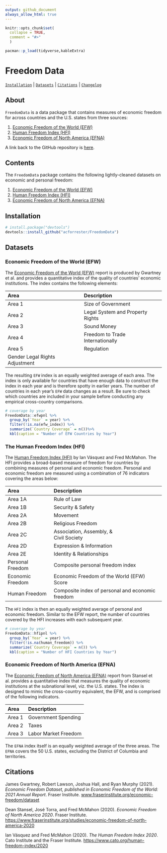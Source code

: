 ```yaml
---
output: github_document
always_allow_html: true
---
```


```r
knitr::opts_chunk$set(
  collapse = TRUE,
  comment = "#>"
  )
```

```r
pacman::p_load(tidyverse,kableExtra)
```

# Freedom Data

[`Installation`](#installation) | [`Datasets`](#datasets) | [`Citations`](#citations) | [`Changelog`](#changelog)

## About

`FreedomData` is a data package that contains measures of economic freedom for 
across countries and the U.S. states from three sources: 

1. [Economic Freedom of the World (EFW)](www.fraserinstitute.org/economic-freedom/dataset) 
2. [Human Freedom Index (HFI)](https://www.cato.org/human-freedom-index/2020)
3. [Economic Freedom of North America (EFNA)](https://www.fraserinstitute.org/studies/economic-freedom-of-north-america-2020)

A link back to the GitHub repository is [here](https://github.com/acforrester/FreedomData).

## Contents

The `FreedomData` package contains the following lightly-cleaned datasets on economic and personal freedom:

1. [Economic Freedom of the World (EFW)](https://acforrester.github.io/FreedomData/reference/efw.html) 
2. [Human Freedom Index (HFI)](https://acforrester.github.io/FreedomData/reference/hfipnl.html)
3. [Economic Freedom of North America (EFNA)](https://acforrester.github.io/FreedomData/reference/efna.html)


## Installation

```r
# install.package("devtools")
devtools::install_github("acforrester/FreedomData")
```

## Datasets

### Economic Freedom of the World (EFW)

The [Economic Freedom of the World (EFW)](https://www.fraserinstitute.org/studies/economic-freedom-of-the-world-2021-annual-report) report is produced by Gwartney et al. and provides a quantitative index of the quality of countries' economic  institutions. The index contains the following elements:

| Area      | Description                       |
| :-------- | :-------------------------------- |
| Area 1    | Size of Government                |
| Area 2    | Legal System and Property Rights  |
| Area 3    | Sound Money                       |
| Area 4    | Freedom to Trade Internationally  |
| Area 5    | Regulation                        |
| Gender Legal Rights Adjustment                |

The resulting `EFW` index is an equally weighted average of each area. The index is only available for countries that have enough data to construct the index in  each year and is therefore spotty in earlier years. The number of countries in each year's `EFW` data changes as a result. Be sure to check which countries are included in your sample before conducting any empirical cross-country comparisons.

```r
# coverage by year
FreedomData::efwpnl %>% 
  group_by(`Year` = year) %>% 
  filter(!is.na(efw_index)) %>% 
  summarize(`Country Coverage` = n())%>%
  kbl(caption = "Number of EFW Countries by Year")

```

### The Human Freedom Index (HFI)

The [Human Freedom Index (HFI)](https://www.cato.org/human-freedom-index/2020) by Ian Vásquez and Fred McMahon. The HFI provides a broad-based measure of freedom for countries by combining measures of personal and economic freedom. Personal and economic freedom are measured using a combination of 76 indicators covering the areas below:

| Area             | Description                                      |
|:-----------------|:-------------------------------------------------|
| Area 1A          | Rule of Law                                      |
| Area 1B          | Security & Safety                                |
| Area 2A          | Movement                                         |
| Area 2B          | Religious Freedom                                |
| Area 2C          | Association, Assembly, &<br /> Civil Society     |
| Area 2D          | Expression & Information                         |
| Area 2E          | Identity & Relationships                         |
| Personal Freedom | Composite personal freedom index                 |    
| Economic Freedom | Economic Freedom of the World (EFW) Score        |
| Human Freedom    | Composite index of personal and economic freedom |

The `HFI` index is then an equally weighted average of personal and economic freedom. Similar to the EFW report, the number of countries covered by the HFI increases with each subsequent year.

```r
# coverage by year
FreedomData::hfipnl %>% 
  group_by(`Year` = year) %>% 
  filter(!is.na(human_freedom)) %>% 
  summarize(`Country Coverage` = n()) %>%
  kbl(caption = "Number of HFI Countries by Year")

```

### Economic Freedom of North America (EFNA)

The [Economic Freedom of North America (EFNA)](https://www.fraserinstitute.org/studies/economic-freedom-of-north-america-2020) report from Stansel et al. provides a quantitative index that measures the quality of economic institutions at the  subnational level, viz. the U.S. states.  The index is designed to mimic the cross-country equivalent, the EFW, and is comprised of the following indicators.

| Area      | Description                       |
| :-------- | :-------------------------------- |
| Area 1    | Government Spending               |
| Area 2    | Taxes                             |
| Area 3    | Labor Market Freedom              |

The `EFNA` index itself is an equally weighted average of the three areas. The `EFNA` covers the 50 U.S. states, excluding the District of Columbia and territories.

## Citations

James Gwartney, Robert Lawson, Joshua Hall, and Ryan Murphy (2021). *Economic Freedom Dataset, published in Economic Freedom of the World: 2021 Annual Report*. Fraser Institute. [www.fraserinstitute.org/economic-freedom/dataset](www.fraserinstitute.org/economic-freedom/dataset)

Dean Stansel, José Torra, and Fred McMahon (2020). *Economic Freedom of North America 2020*. Fraser Institute. [https://www.fraserinstitute.org/studies/economic-freedom-of-north-america-2020](https://www.fraserinstitute.org/studies/economic-freedom-of-north-america-2020)

Ian Vásquez and Fred McMahon (2020). *The Human Freedom Index 2020*. Cato Institute and the Fraser Institute. [https://www.cato.org/human-freedom-index/2020](https://www.cato.org/human-freedom-index/2020)
